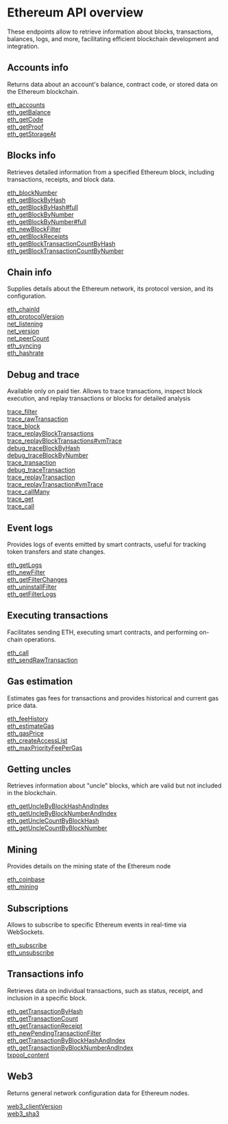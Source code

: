 # Ethereum API overview

These endpoints allow to retrieve information about blocks, transactions, balances, logs, and more, facilitating efficient blockchain development and integration.

## Accounts info

Returns data about an account's balance, contract code, or stored data on the Ethereum blockchain.

[eth_accounts](/ethereum-api/accountinfo/eth_accounts) \
[eth_getBalance](/ethereum-api/accountinfo/eth_getBalance) \
[eth_getCode](/ethereum-api/accountinfo/eth_getCode) \
[eth_getProof](/ethereum-api/accountinfo/eth_getProof) \
[eth_getStorageAt](/ethereum-api/accountinfo/eth_getStorageAt)

## Blocks info

Retrieves detailed information from a specified Ethereum block, including transactions, receipts, and block data.

[eth_blockNumber](/ethereum-api/blocksinfo/eth_blockNumber) \
[eth_getBlockByHash](/ethereum-api/blocksinfo/eth_getBlockByHash) \
[eth_getBlockByHash#full](/ethereum-api/blocksinfo/eth_getBlockByHashfull) \
[eth_getBlockByNumber](/ethereum-api/blocksinfo/eth_getBlockByNumber) \
[eth_getBlockByNumber#full](/ethereum-api/blocksinfo/eth_getBlockByNumberfull) \
[eth_newBlockFilter](/ethereum-api/blocksinfo/eth_newBlockFilter) \
[eth_getBlockReceipts](/ethereum-api/blocksinfo/eth_getBlockReceipts) \
[eth_getBlockTransactionCountByHash](/ethereum-api/blocksinfo/eth_getBlockTransactionCountByHash) \
[eth_getBlockTransactionCountByNumber](/ethereum-api/blocksinfo/eth_getBlockTransactionCountByNumber)

## Chain info

Supplies details about the Ethereum network, its protocol version, and its configuration.

[eth_chainId](/ethereum-api/chaininfo/eth_chainId) \
[eth_protocolVersion](/ethereum-api/chaininfo/eth_protocolVersion) \
[net_listening](/ethereum-api/chaininfo/net_listening) \
[net_version](/ethereum-api/chaininfo/net_version) \
[net_peerCount](/ethereum-api/chaininfo/net_peerCount) \
[eth_syncing](/ethereum-api/chaininfo/eth_syncing) \
[eth_hashrate](/ethereum-api/chaininfo/eth_hashrate)

## Debug and trace

Available only on paid tier. Allows to trace transactions, inspect block execution, and replay transactions or blocks for detailed analysis

[trace_filter](/ethereum-api/debugandtrace/trace_filter) \
[trace_rawTransaction](/ethereum-api/debugandtrace/trace_rawTransaction) \
[trace_block](/ethereum-api/debugandtrace/trace_block) \
[trace_replayBlockTransactions](/ethereum-api/debugandtrace/trace_replayBlockTransactions) \
[trace_replayBlockTransactions#vmTrace](/ethereum-api/debugandtrace/trace_replayBlockTransactionsvmTrace) \
[debug_traceBlockByHash](/ethereum-api/debugandtrace/debug_traceBlockByHash) \
[debug_traceBlockByNumber](/ethereum-api/debugandtrace/debug_traceBlockByNumber) \
[trace_transaction](/ethereum-api/debugandtrace/trace_transaction) \
[debug_traceTransaction](/ethereum-api/debugandtrace/debug_traceTransaction) \
[trace_replayTransaction](/ethereum-api/debugandtrace/trace_replayTransaction) \
[trace_replayTransaction#vmTrace](/ethereum-api/debugandtrace/trace_replayTransactionvmTrace) \
[trace_callMany](/ethereum-api/debugandtrace/trace_callMany) \
[trace_get](/ethereum-api/debugandtrace/trace_get) \
[trace_call](/ethereum-api/debugandtrace/trace_call)

## Event logs

Provides logs of events emitted by smart contracts, useful for tracking token transfers and state changes.

[eth_getLogs](/ethereum-api/eventlogs/eth_getLogs) \
[eth_newFilter](/ethereum-api/eventlogs/eth_newFilter) \
[eth_getFilterChanges](/ethereum-api/eventlogs/eth_getFilterChanges) \
[eth_uninstallFilter](/ethereum-api/eventlogs/eth_uninstallFilter) \
[eth_getFilterLogs](/ethereum-api/eventlogs/eth_getFilterLogs)

## Executing transactions

Facilitates sending ETH, executing smart contracts, and performing on-chain operations.

[eth_call](/ethereum-api/executingtransactions/eth_call) \
[eth_sendRawTransaction](/ethereum-api/executingtransactions/eth_sendRawTransaction)

## Gas estimation

Estimates gas fees for transactions and provides historical and current gas price data.

[eth_feeHistory](/ethereum-api/gasestimation/eth_feeHistory) \
[eth_estimateGas](/ethereum-api/gasestimation/eth_estimateGas) \
[eth_gasPrice](/ethereum-api/gasestimation/eth_gasPrice) \
[eth_createAccessList](/ethereum-api/gasestimation/eth_createAccessList) \
[eth_maxPriorityFeePerGas](/ethereum-api/gasestimation/eth_maxPriorityFeePerGas)

## Getting uncles

Retrieves information about "uncle" blocks, which are valid but not included in the blockchain.

[eth_getUncleByBlockHashAndIndex](/ethereum-api/gettinguncles/eth_getUncleByBlockHashAndIndex) \
[eth_getUncleByBlockNumberAndIndex](/ethereum-api/gettinguncles/eth_getUncleByBlockNumberAndIndex) \
[eth_getUncleCountByBlockHash](/ethereum-api/gettinguncles/eth_getUncleCountByBlockHash) \
[eth_getUncleCountByBlockNumber](/ethereum-api/gettinguncles/eth_getUncleCountByBlockNumber)

## Mining

Provides details on the mining state of the Ethereum node

[eth_coinbase](/ethereum-api/mining/eth_coinbase) \
[eth_mining](/ethereum-api/mining/eth_mining)

## Subscriptions

Allows to subscribe to specific Ethereum events in real-time via WebSockets.

[eth_subscribe](/ethereum-api/subscriptions/eth_subscribe) \
[eth_unsubscribe](/ethereum-api/subscriptions/eth_unsubscribe)

## Transactions info

Retrieves data on individual transactions, such as status, receipt, and inclusion in a specific block.

[eth_getTransactionByHash](/ethereum-api/transactionsinfo/eth_getTransactionByHash) \
[eth_getTransactionCount](/ethereum-api/transactionsinfo/eth_getTransactionCount) \
[eth_getTransactionReceipt](/ethereum-api/transactionsinfo/eth_getTransactionReceipt) \
[eth_newPendingTransactionFilter](/ethereum-api/transactionsinfo/eth_newPendingTransactionFilter) \
[eth_getTransactionByBlockHashAndIndex](/ethereum-api/transactionsinfo/eth_getTransactionByBlockHashAndIndex) \
[eth_getTransactionByBlockNumberAndIndex](/ethereum-api/transactionsinfo/eth_getTransactionByBlockNumberAndIndex) \
[txpool_content](/ethereum-api/transactionsinfo/txpool_content)

## Web3

Returns general network configuration data for Ethereum nodes.

[web3_clientVersion](/ethereum-api/web3/web3_clientVersion) \
[web3_sha3](/ethereum-api/web3/web3_sha3)